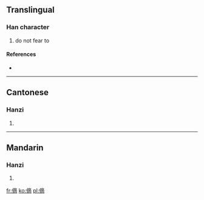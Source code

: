 ==Translingual==

===Han character===
{{Han char|rn=9|rad=人|as=11|sn=13|four=|canj=人卜金月 (OYCB)}}

# do not fear to

====References====
* {{Han ref|kx=0115.150|hdz=10214.090|uh=3480|ud=13440}}

----

==Cantonese==

===Hanzi===
{{yue-hanzi|jyut=|y=chim4, chip3 jak6}}

# {{defn|Cantonese|sort=人11}}

----

==Mandarin==

===Hanzi===
{{cmn-hanzi|pin=[[zhǎ]] ([[zha3]])|wg=cha<sup>3</sup>}}

# {{defn|Mandarin|sort=人11}}

[[fr:㒀]]
[[ko:㒀]]
[[pl:㒀]]